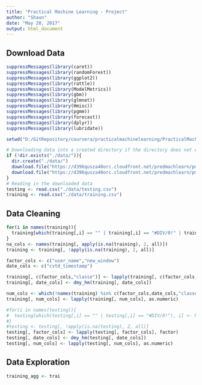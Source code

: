 ```yaml
---
title: "Practical Machine Learning - Project"
author: "Shaun"
date: "May 20, 2017"
output: html_document
---
```


## Download Data

```r
suppressMessages(library(caret))
suppressMessages(library(randomForest))
suppressMessages(library(ggplot2))
suppressMessages(library(rattle))
suppressMessages(library(ModelMetrics))
suppressMessages(library(gbm))
suppressMessages(library(glmnet))
suppressMessages(library(Hmisc))
suppressMessages(library(pgmm))
suppressMessages(library(forecast))
suppressMessages(library(dplyr))
suppressMessages(library(lubridate))

setwd("D:/GitRepository/coursera/practicalmachinelearning/PracticalMachineLearning")

# Downloading data into a created directory if the directory does not exist.
if (!dir.exists("./data/")){
  dir.create("./data/")
  download.file("https://d396qusza40orc.cloudfront.net/predmachlearn/pml-training.csv", destfile = "./data/training.csv")
  download.file("https://d396qusza40orc.cloudfront.net/predmachlearn/pml-testing.csv", destfile = "./data/testing.csv")
}
# Reading in the downloaded data
testing <- read.csv("./data/testing.csv")
training <- read.csv("./data/training.csv")
```

## Data Cleaning

```r
for(i in names(training)){
  training[which(training[,i] == "" | training[,i] == "#DIV/0!" | training[,i] == "NA"), i] <- NA
}
na_cols <- names(training[, apply(is.na(training), 2, all)])
training <- training[, !apply(is.na(training), 2, all)]

factor_cols <- c("user_name","new_window")
date_cols <- c("cvtd_timestamp")

training[, c(factor_cols,"classe")] <- lapply(training[, c(factor_cols,"classe")], factor)
training[, date_cols] <- dmy_hm(training[, date_cols])

num_cols <- which(!names(training) %in% c(factor_cols,date_cols,"classe"))
training[, num_cols] <- lapply(training[, num_cols], as.numeric)

#for(i in names(testing)){
#  testing[which(testing[,i] == "" | testing[,i] == "#DIV/0!"), i] <- NA
#}
#testing <- testing[, !apply(is.na(testing), 2, all)]
testing[, factor_cols] <- lapply(testing[, factor_cols], factor)
testing[, date_cols] <- dmy_hm(testing[, date_cols])
testing[, num_cols] <- lapply(testing[, num_cols], as.numeric)

```

## Data Exploration
```r
training_agg <- trai

```